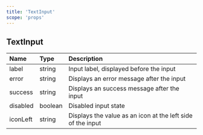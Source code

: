 ```yaml
---
title: 'TextInput'
scope: 'props'
---
```


## TextInput

| Name     | Type    | Description                                                 |
| :------- | :------ | :---------------------------------------------------------- |
| label    | string  | Input label, displayed before the input                     |
| error    | string  | Displays an error message after the input                   |
| success  | string  | Displays an success message after the input                 |
| disabled | boolean | Disabled input state                                        |
| iconLeft | string  | Displays the value as an icon at the left side of the input |
